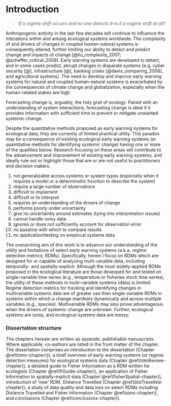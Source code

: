 # Introduction {#intro-chapter}

>*If a regime shift occurs and no one detects it--is it a regime shift at all?*

Anthropogenic activity in the last few decades will continue to influence the interations within and among ecological systems worldwide. The complexity of and drivers of changes in coupled human-natural systems is consequently altered, further limiting our ability to detect and predict change and impacts of change [@liu_complexity_2007; @scheffer_critical_2009]. Early warning systems are developed to detect,  and in some cases predict, abrupt changes in disparate systems [e.g. cyber security [@], infrastructure [@], banking crises [@davis_comparing_2008], and agricultural systems]. The need to develop and improve early warning systems for natural and coupled human-natural systems is exacerbated by the consequences of climate change and globalization, especially when the human-related stakes are high. 

Forecasting change is, arguably, the holy grail of ecology. Paired with an understanding of system interactions, forecasting change is ideal if it provides information with sufficient time to prevent or mitigate unwanted systemic change. 

Despite the quantitative methods proposed as early warning systems for ecological data, they are currently of limited practical utility. This paradox may be a consequence of existing ecological early warning systems (or quantitative methods for identifying systemic change)  having one or more of the  quailities below. Research focusing on these areas will contribute to the advancement and improvement of existing early warning systems, and ideally rule out or highlight those that are or are not useful to practitioners and decision makers. 

  1. not generalizable across systems or system types (especially when it requires a model or a determinsitic function to describe the system) 
  1. require a large number of observations  
  1. difficult to implement   
  1. difficult or to interpret   
  1. requires an understanding of the drivers of change  
  1. performs poorly under uncertainty
  1. give no uncertaintiy around estimates (tying into interpretation issues)  
  1. cannot handle noisy data
  1. ignores or does not sufficiently account for observation error  
  1. no baseline with which to compare results
  1. no application/testing on empirical systems data


The overarching aim of this work is to advance our understanding of the utility and limitations of select early warning systems (a.k.a. regime detection metrics; RDMs). Specifically, herein I focus on RDMs which are designed for or capable of analyzing multi-varaible data, including temporally- and spatially-explicit. Although the most widely-applied RDMs proposed in the ecological literature are those deveoped for and tested on single-variable time series (e.g., temperature or fisheries stock time series), the utility of these methods in multi-variable systems (data) is limited. Regime detection metrics for tracking and identifying changes in multivariable systems data are of greater use than single-variable RDMs in systems within which a change manifests dynamically and across multiple variables (e.g., species). Multivariable RDMs may also prove advantageous when the drivers of systemic change are unknown. Further, ecological systems are noisy, and ecological systems data are messy. 

### Dissertation structure

The chapters hereain are written as separate, publishable manuscripts. Where applicable, co-authors are listed in the front matter of the chapter. The dissertation comprises an introduction to the dissertation (Chapter \@ref(intro-chapter)}), a brief overview of early warning systems (or regime detection measures) for ecological systems data (Chapter \@ref(rdmReview-chapter)), a detailed guide to Fisher Information as a RDM written for ecologists (Chapter \@ref(fiGuide-chapter)), an application of Fisher Information to spatially-explicit data (Chapter \@ref(fisherSpatial-chapter)),  introduction of 'new' RDM, Distance Travelled (Chapter \@ref(distTravelled-chapter)), a study of data quality and data loss on select RDMs including Distance Travelled and Fisher Information (Chapter \@ref(sims-chapter)), and conclusions (Chapter \@ref(conclusions-chapter)). 


